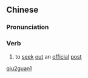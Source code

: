 ==Chinese==
{{zh-forms}}

===Pronunciation===
{{zh-pron
|m=qiúguān
|c=kau4 gun1
|cat=v
}}

===Verb===
{{zh-verb}}

# {{lb|zh|literary}} to [[seek]] [[out]] an [[official]] [[post]]

[[Category:Mandarin literary terms|qiu2guan1]]